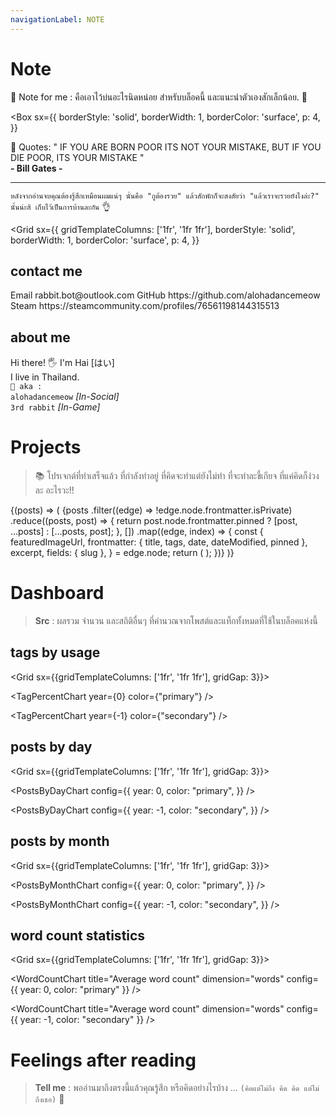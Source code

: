 ```yaml
---
navigationLabel: NOTE
---
```


<!-- For reaction box -->


<!-- For projects -->


<!-- For dashboard -->


# Note

<!-- Alert message -->

<Alert variant="secondary">
  📝 Note for me : คือเอาไว้บ่นอะไรนิดหน่อย สำหรับบล็อคนี้
  และแนะนำตัวเองสักเล็กน้อย. 👋
</Alert>

<Divider />
<Divider />

<Box
sx={{
    borderStyle: 'solid',
    borderWidth: 1,
    borderColor: 'surface',
    p: 4,
    }}
>

<Heading as="h3" variant="styles.h3">
  💬 Quotes:
</Heading>
" IF YOU ARE BORN POOR ITS NOT YOUR MISTAKE, BUT IF YOU DIE POOR, ITS YOUR MISTAKE
" <br />
<span style={{ opacity: "0.7" }}>
  <strong>- Bill Gates -</strong>
</span>

***

`หลังจากอ่านจบคุณต้องรู้สึกเหมือนผมแน่ๆ นั่นคือ "กูต้องรวย" แล้วสักพักก็จะสงสัยว่า "แล้วเราจะรวยยังไงล่ะ?"` <br />
`นั้นน่ะสิ เก็บไว้เป็นการบ้านละกัน` 👌

</Box>

<Divider />

<Divider />
<Divider />

<!-- About -->

<Grid
  sx={{ 
    gridTemplateColumns: ['1fr', '1fr 1fr'],
    borderStyle: 'solid',
    borderWidth: 1,
    borderColor: 'surface',
    p: 4,
    }}
>

<Box>

## contact me

<Heading as="h3" variant="styles.h3" marginBottom={1}>
  Email
</Heading>
<Link
  href="mailto:rabbit.bot@outlook.com"
  target="_blank"
  variant="styles.a"
  rel="noopener"
>
  rabbit.bot@outlook.com
</Link>
<Divider />

<Heading as="h3" variant="styles.h3" marginBottom={1}>
  GitHub
</Heading>
<Link
  href="https://github.com/alohadancemeow"
  target="_blank"
  variant="styles.a"
  rel="noopener"
>
  https://github.com/alohadancemeow
</Link>
<Divider />

<Heading as="h3" variant="styles.h3" marginBottom={1}>
  Steam
</Heading>
<Link
  href="https://steamcommunity.com/profiles/76561198144315513/"
  target="_blank"
  variant="styles.a"
  rel="noopener"
>
  https://steamcommunity.com/profiles/76561198144315513
</Link>
<Divider />

</Box>

<Box>

## about me

Hi there! 🖐️ I'm Hai [はい] <br />
I live in Thailand. <br />
`🍉 aka :` <br />
`alohadancemeow` _[In-Social]_ <br />
`3rd rabbit` _[In-Game]_ <br />

</Box>

</Grid>

<Divider />
<Divider />

<!-- Projects section -->

# Projects

> 📚 โปรเจกต์ที่ทำเสร็จแล้ว ที่กำลังทำอยู่ ที่คิดจะทำแต่ยังไม่ทำ ที่จะทำละขี้เกียจ ที่แค่คิดก็ง่วงละ อะไรวะ!!

<Divider />

<SourceList filter="projects">
  {(posts) => (
    <Grid
      sx={{
        gridTemplateColumns: ["1fr", "1fr", "1fr 1fr 1fr"],
      }}
    >
      {posts
        .filter((edge) => !edge.node.frontmatter.isPrivate)
        .reduce((posts, post) => {
          return post.node.frontmatter.pinned
            ? [post, ...posts]
            : [...posts, post];
        }, [])
        .map((edge, index) => {
          const {
            featuredImageUrl,
            frontmatter: { title, tags, date, dateModified, pinned },
            excerpt,
            fields: { slug },
          } = edge.node;
          return (
            <ProjectCard
              key={index}
              title={title}
              featuredImageUrl={featuredImageUrl}
              tags={tags}
              date={date}
              dateModified={dateModified}
              excerpt={excerpt}
              slug={slug}
              pinned={pinned}
            />
          );
        })}
    </Grid>
  )}
</SourceList>

<Divider />
<Divider />
<Divider />

<!-- Dashboard section -->

# Dashboard

> **Src** : ผลรวม จำนวน และสถิติอื่นๆ ที่คำนวณจากโพสต์และแท็กทั้งหมดที่ใช้ในบล็อคแห่งนี้

<Divider />
<Divider />

## tags by usage

<Grid sx={{gridTemplateColumns: ['1fr', '1fr 1fr'], gridGap: 3}}>

<TagPercentChart year={0} color={"primary"} />

<TagPercentChart year={-1} color={"secondary"} />

</Grid>

<Divider />
<Divider />

## posts by day

<Grid sx={{gridTemplateColumns: ['1fr', '1fr 1fr'], gridGap: 3}}>

<PostsByDayChart
  config={{
    year: 0,
    color: "primary",
  }}
/>

<PostsByDayChart
  config={{
    year: -1,
    color: "secondary",
  }}
/>

</Grid>

<Divider />
<Divider />

## posts by month

<Grid sx={{gridTemplateColumns: ['1fr', '1fr 1fr'], gridGap: 3}}>

<PostsByMonthChart
  config={{
    year: 0,
    color: "primary",
  }}
/>

<PostsByMonthChart
  config={{
    year: -1,
    color: "secondary",
  }}
/>

</Grid>

<Divider />
<Divider />

## word count statistics

<Grid sx={{gridTemplateColumns: ['1fr', '1fr 1fr'], gridGap: 3}}>

<WordCountChart
  title="Average word count"
  dimension="words"
  config={{ year: 0, color: "primary" }}
/>

<WordCountChart
  title="Average word count"
  dimension="words"
  config={{ year: -1, color: "secondary" }}
/>

</Grid>

<Divider />
<Divider />
<Divider />
<Divider />

# Feelings after reading

> **Tell me** : พออ่านมาถึงตรงนี้แล้วคุณรู้สึก หรือคิดอย่างไรบ้าง ... `(คิดแต่ไม่ถึง คิด คิด แต่ไม่ถึงเธอ)` 🎵


<Box>
  <RecationBox />
</Box>
<Divider />
